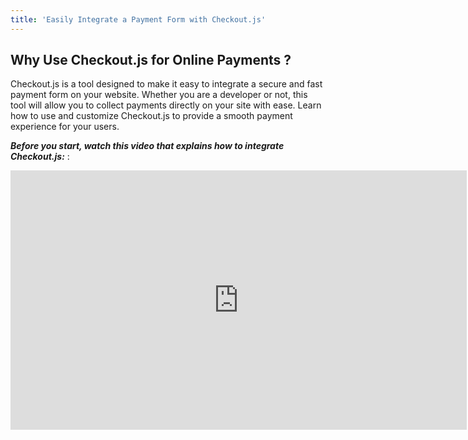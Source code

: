 ```yaml
---
title: 'Easily Integrate a Payment Form with Checkout.js'
---
```


## Why Use Checkout.js for Online Payments ?

Checkout.js is a tool designed to make it easy to integrate a secure and fast payment form on your website. Whether you are a developer or not, this tool will allow you to collect payments directly on your site with ease. Learn how to use and customize Checkout.js to provide a smooth payment experience for your users.

***Before you start, watch this video that explains how to integrate Checkout.js:*** :

<iframe width="730" height="415" src="https://www.youtube.com/embed/NswxFnyrzR8" title="Intégrer un formulaire de paiement sur votre site avec Feda Checkout" frameborder="0" allow="accelerometer; autoplay; clipboard-write; encrypted-media; gyroscope; picture-in-picture" allowfullscreen />

## Methods of Integrating Checkout.js

Checkout.js offers several integration options to suit different needs. You can add a simple payment button, multiple collection buttons, or even embed the payment form directly on your site to avoid redirects.

<Steps>
  <Step title="Add a Simple Payment Button to Your Page">
    Start by adding a simple button on your page to trigger the collection. This button will allow the user to access a payment form where they can finalize the transaction.

    ```javascript
    <!--
    Replace VOTRE_CLE_API_PUBLIQUE by the public key of your sandbox or live account.
    -->

    <!doctype html>
    <html lang="en">
    <head>
    <meta charset="utf-8">
    <meta http-equiv="X-UA-Compatible" content="IE=edge,chrome=1"/>
    <title>Intégrer Feda Checkout à mon site</title>
    <script src="https://cdn.fedapay.com/checkout.js?v=1.1.7"></script>
    </head>
    <body>
    <button id="pay-btn">Payer 100 FCFA</button>
    <script type="text/javascript">
      FedaPay.init('#pay-btn', { public_key: 'VOTRE_CLE_API_PUBLIQUE' });
    </script>
    </body>
    </html>
    ```

    <Note>
      [Click here to test](https://checkout-button-demo.surge.sh/checkout/payment-button.html)
    </Note>
  </Step>

  <Step title="Customize the Payment Form">
    You can customize the collection details (amount, description, customer names, and email address) to adapt the payment form to your platform.

    ```javascript
    <!doctype html>
    <html lang="en">
    <head>
      <meta charset="utf-8">
      <meta http-equiv="X-UA-Compatible" content="IE=edge,chrome=1"/>
      <title>Intégrer Feda Checkout à mon site</title>
      <script src="https://cdn.fedapay.com/checkout.js?v=1.1.7"></script>
    </head>
    <body>
      <button id="pay-btn">Payer 1000 FCFA</button>
      <script type="text/javascript">
          FedaPay.init('#pay-btn', {
            public_key: 'VOTRE_CLE_API_PUBLIQUE',
            transaction: {
              amount: 1000,
              description: 'Acheter mon produit'
            },
            customer: {
              email: 'johndoe@gmail.com',
              lastname: 'Doe',
              firstname: 'John',
            }
          });
      </script>
    </body>
    </html>
    ```

    <Note>
      [Click here to test](https://checkout-button-demo.surge.sh/checkout/customize-form.html)
    </Note>
  </Step>

  <Step title="Add Multiple Payment Buttons on One Page">
    To allow collections of different amounts, you can integrate multiple payment buttons on the same page.

    ```javascript
    <!doctype html>
    <html lang="en">
    <head>
      <meta charset="utf-8">
      <meta http-equiv="X-UA-Compatible" content="IE=edge,chrome=1"/>
      <title>Intégrer Feda Checkout à mon site</title>
      <script src="https://cdn.fedapay.com/checkout.js?v=1.1.7"></script>
    </head>
    <body>
      <button class="pay-btn"
      data-transaction-amount="1000"
      data-transaction-description="Acheter mon produit"
      data-customer-email="johndoe@gmail.com"
      data-customer-lastname="Doe">Payer 1000 FCFA</button>

      <button class="pay-btn"
      data-transaction-amount="2000"
      data-transaction-description="Acheter mon produit"
      data-customer-email="janetay@gmail.com"
      data-customer-lastname="Tay">Payer 2000 FCFA</button>
      <script type="text/javascript">
          FedaPay.init('.pay-btn', { public_key: 'VOTRE_CLE_API_PUBLIQUE' });
      </script>
    </body>
    </html>
    ```

    <Info>
      Démo :

      (Insérer les boutons : Payer 1000 FCFA, Payer 2000 FCFA)
    </Info>
  </Step>

  <Step title="Trigger the Collection with an Event">
    If you want to trigger the collection through a specific event, use JavaScript to activate the payment form on request.

    ```javascript
    <!doctype html>
    <html lang="en">
    <head>
      <meta charset="utf-8">
      <meta http-equiv="X-UA-Compatible" content="IE=edge,chrome=1"/>
      <title>Intégrer Feda Checkout à mon site</title>
      <script src="https://cdn.fedapay.com/checkout.js?v=1.1.7"></script>
    </head>
    <body>
      <button id="pay-btn"
      data-transaction-amount="1000"
      data-transaction-description="Acheter mon produit"
      data-customer-email="johndoe@gmail.com"
      data-customer-lastname="Doe"
      >Payer 1000 FCFA</button>

      <script type="text/javascript">
        let widget =  FedaPay.init({
          public_key: 'VOTRE_CLE_API_PUBLIQUE'
        });
        let btn = document.getElementById('pay-btn');
        btn.addEventListener('click', () => {
          widget.open();
        });
      </script>
    </body>
    </html>
    ```

    <Info>
      Démo Événement :

      (Bouton de démo : Payer 1000 FCFA)
    </Info>
  </Step>

  <Step title="Embedded Integration: Payment Without Redirection">
    For an optimized user experience, you can integrate the collection form directly on your site without redirecting the user.

    ```javascript
    <!doctype html>
    <html lang="en">
    <head>
      <meta charset="utf-8">
      <meta http-equiv="X-UA-Compatible" content="IE=edge,chrome=1"/>
      <title>Intégrer Feda Checkout à mon site</title>
      <script src="https://cdn.fedapay.com/checkout.js?v=1.1.7"></script>
    </head>
    <body>
      <div id="embed" style="width: 500px; height: 420px"></div>

      <script type="text/javascript">
          FedaPay.init({
            public_key: 'VOTRE_CLE_API_PUBLIQUE',
            transaction: {
              amount: 1000,
              description: 'Acheter mon produit'
            },
            customer: {
              email: 'johndoe@gmail.com',
              lastname: 'Doe',
            },
            container: '#embed'
         });
      </script>
    </body>
    </html>
    ```

    <Info>
      Démo Intégrée :

      (Insérer ici un bouton de démo avec paiement intégré)
    </Info>
  </Step>
</Steps>

## Customization of the Interface and Advanced Options

Checkout.js allows you to customize the visual elements of your form to match your platform’s identity. You can define the background color, the payment button text, or add a logo.

***Modify the appearance and add extra details:***

* ***Public key** : `data-public-key`*

* ***Collection amount** : `data-transaction-amount`*

* ***Collection description** : `data-transaction-description`*

* ***Currency** : `data-currency-iso`*

* ***Button text** : `data-button-text`*

* ***Button CSS class** : `data-button-class`*

* ***Widget image and description** : `data-widget-image, data-widget-description`*

## Method with a form tag for advanced integration

Checkout.js also allows integration with a form tag to send specific data after payment.

```javascript
<!--
Replace VOTRE_CLE_API_PUBLIQUE by the public key of your sandbox or live account.
-->
<form action="index.php" method="POST">
 <input type="hidden" name="field" value="test">
 <script
   src="https://cdn.fedapay.com/checkout.js?v=1.1.7"
   data-public-key="VOTRE_CLE_API_PUBLIQUE"
   data-button-text="Payer 1000"
   data-button-class="button-class"
   data-transaction-amount="1000"
   data-transaction-description="Description de la transaction"
   data-currency-iso="XOF">
 </script>
</form>
```

<Info>
  Démo Événement :

  (Bouton de démo : Payer 1000 FCFA)
</Info>

**Connect Your FedaPay Account**

Once the code is integrated, make sure to connect your FedaPay account to authorize the creation of clients and collections. This step is crucial to secure your integration.

<Note>
  \*\*\*Go to Preferences here: \*\*\*

  [Your FedaPay Account Preferences](https://live.fedapay.com/login?redirect_uri=%2Fsettings%2Fpreferences)
</Note>

## FedaPay Class Method and Configuration Attributes

***Checkout.js offers options to initialize the collection component with multiple configurations:***

<AccordionGroup>
  <Accordion title="public_key">
    * **Attribut HTML**: `data-public-key`

    * **Type**: *string*

    * **Description**: The FedaPay public key
  </Accordion>

  <Accordion title="environment">
    * **Attribut HTML**: `data-environment`

    * **Type**: *string*

    * **Description**: FedaPay environment. Possible values are **live and sandbox**.
  </Accordion>

  <Accordion title="trigger">
    * **Attribut HTML**: `data-trigger`

    * **Type**: *string*

    * **Description**: The type of event that triggers the opening of the payment dialog box. Default value is **click**.
  </Accordion>

  <Accordion title="locale">
    * **Attribut HTML**: `data-locale`

    * **Type**: *string*

    * **Description**: Payment interface language. The default value is **fr**.
  </Accordion>

  <Accordion title="transaction.id">
    * **Attribut HTML**: `data-transaction-id`

    * **Type**: *integer*

    * **Description**: If you have already created the transaction, you can specify the collection id.
  </Accordion>

  <Accordion title="transaction.amount">
    * **Attribut HTML**: `data-transaction-amount`

    * **Type**: *integer*

    * **Description**: Transaction amount. Default value is **100**.
  </Accordion>

  <Accordion title="transaction.description">
    * **Attribut HTML**: `data-transaction-description`

    * **Type**: *string*

    * **Description**: Transaction description.
  </Accordion>

  <Accordion title="transaction.custom_metadata">
    * **Attribut HTML**: `data-transaction-custom_metadata`

    * **Type**: *object*

    * **Description**: Transaction metadata object.

      **Exemple JS:**

      ```
        {
          transaction:{
            custom_metadata:{
              foo: 'bar'
            }
          }
        }
      ```

      **Exemple HTML**

      ```
      <button data-transaction-custom_metadata-foo="bar"></>
      ```
  </Accordion>

  <Accordion title="customer.email">
    * **Attribut HTML**: `data-customer-email`

    * **Type**: *string*

    * **Description**: Customer email
  </Accordion>

  <Accordion title="customer.firstname">
    * **Attribut HTML**: `data-customer-firstname`

    * **Type**: *string*

    * **Description**: Customer's first name
  </Accordion>

  <Accordion title="customer.lastname">
    * **Attribut HTML**: `data-customer-lastname`

    * **Type**: *string*

    * **Description**: Customer name
  </Accordion>

  <Accordion title="customer.phone_number.number">
    * **Attribut HTML**: `data-customer-phone_number-number`

    * **Type**: *string*

    * **Description**: The customer's telephone number
  </Accordion>

  <Accordion title="customer.phone_number.country">
    * **Attribut HTML**: `data-customer-phone_number-country`

    * **Type**: *string*

    * **Description**: Customer's telephone country
  </Accordion>

  <Accordion title="customer.currency.iso">
    * **Attribut HTML**: `data-currency-iso`

    * **Type**: *string*

    * **Description**: The currency iso code. Default value is **XOF**.
  </Accordion>

  <Accordion title="customer.currency.code">
    * **Attribut HTML**: `data-currency-code`

    * **Type**: *string*

    * **Description**: Currency code
  </Accordion>

  <Accordion title="button.text">
    * **Attribut HTML**: `data-button-text`

    * **Type**: *string*

    * **Description**: The text to be displayed on the payment slip.
  </Accordion>

  <Accordion title="button.class">
    * **Attribut HTML**: `data-button-class`

    * **Type**: *string*

    * **Description**: The payment coupon's css class.
  </Accordion>

  <Accordion title="form_selector">
    * **Attribut HTML**: `data-form_selector`

    * **Type**: *string*

    * **Description**: override the form base selector. If this is specified, it will be used to find the form to be submitted after payment.
  </Accordion>

  <Accordion title="submit_form_on_failed">
    * **Attribut HTML**: `data-submit_form_on_failed`

    * **Type**: *boolean*

    * **Description**: Indicates whether the form (when the payment button or embedded element has a direct parent that is a form) should be submitted or not when the payment fails.
  </Accordion>

  <Accordion title="onComplete">
    * **Type**:

      ```
        function{ reason: number, transaction: object }
      ```

    * **Description**: The return function when the dialog box is closed. This function takes two arguments. The first is the reason for closing the dialog box. It can be equal to FedaPay.CHECKOUT\_COMPLETED (when the payment is complete) or FedaPay.DIALOG\_DISMISSED (when the dialog box is closed by the user). The second argument is the transaction object created during payment.
  </Accordion>
</AccordionGroup>